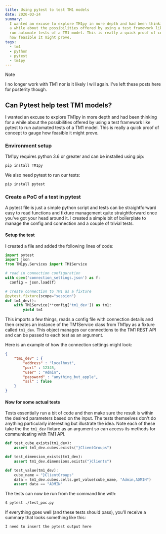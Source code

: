 ```yaml
---
title: Using pytest to test TM1 models
date: 2020-03-24
summary:
  I wanted an excuse to explore TM1py in more depth and had been thinking for
  a while about the possibilities offered by using a test framework like pytest to
  run automate tests of a TM1 model. This is really a quick proof of concept to gauge
  how feasible it might prove.
tags:
  - tm1
  - python
  - pytest
  - tm1py
---
```


> [!NOTE]
> I no longer work with TM1 nor is it likely I will again. I've left these posts here for posterity though.


## Can Pytest help test TM1 models?

I wanted an excuse to explore TM1py in more depth and had been thinking for a while about the possibilities offered by using a test framework like pytest to run automated tests of a TM1 model. This is really a quick proof of concept to gauge how feasible it might prove.

### Environment setup

TM1py requires python 3.6 or greater and can be installed using pip:

```bash
pip install TM1py
```

We also need pytest to run our tests:

```bash
pip install pytest
```

### Create a PoC of a test in pytest

A pytest file is just a simple python script and tests can be straightforward easy to read functions and fixture management quite straightforward once you've got your head around it. I created a simple bit of boilerplate to manage the config and connection and a couple of trivial tests.

#### Setup the test

I created a file and added the following lines of code:

```python
import pytest
import json
from TM1py.Services import TM1Service

# read in connection configuration
with open('connection_settings.json') as f:
  config = json.load(f)

# create connection to TM1 as a fixture
@pytest.fixture(scope="session")
def tm1_dev():
    with TM1Service(**config['tm1_dev']) as tm1:
        yield tm1
```

This imports a few things, reads a config file with connection details and then creates an instance of the TM1Service class from TM1py as a fixture called `tm1_dev`. This object manages our connections to the TM1 REST API and can be passed to each test as an argument.

Here is an example of how the connection settings might look:

```json
{
    "tm1_dev" : {
        "address" : "localhost",
        "port" : 12345,
        "user" : "Admin",
        "password" : "anything_but_apple",
        "ssl" : false
    }
}
```

#### Now for some actual tests

Tests essentially run a bit of code and then make sure the result is within the desired parameters based on the input. The tests themselves don't do anything particularly interesting but illustrate the idea. Note each of these take the the `tm1_dev` fixture as an argument so can access its methods for communicating with TM1 API.

```python
def test_cube_exists(tm1_dev):
    assert tm1_dev.cubes.exists("}ClientGroups")

def test_dimension_exists(tm1_dev):
    assert tm1_dev.dimensions.exists("}Clients")

def test_value(tm1_dev):
    cube_name = "}ClientGroups"
    data = tm1_dev.cubes.cells.get_value(cube_name, "Admin,ADMIN")
    assert data == "ADMIN"
```

The tests can now be run from the command line with:

```bash
$ pytest ./test_poc.py
```

If everything goes well (and these tests should pass), you'll receive a summary that looks something like this:

```
I need to insert the pytest output here
```

